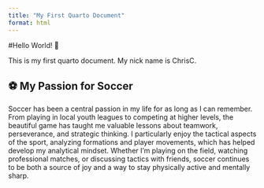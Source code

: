 ```yaml
---
title: "My First Quarto Document"
format: html
---
```

#Hello World! 👋

This is my first quarto document. My nick name is ChrisC.

## ⚽ My Passion for Soccer

Soccer has been a central passion in my life for as long as I can remember. From playing in local youth leagues to competing at higher levels, the beautiful game has taught me valuable lessons about teamwork, perseverance, and strategic thinking. I particularly enjoy the tactical aspects of the sport, analyzing formations and player movements, which has helped develop my analytical mindset. Whether I'm playing on the field, watching professional matches, or discussing tactics with friends, soccer continues to be both a source of joy and a way to stay physically active and mentally sharp. 